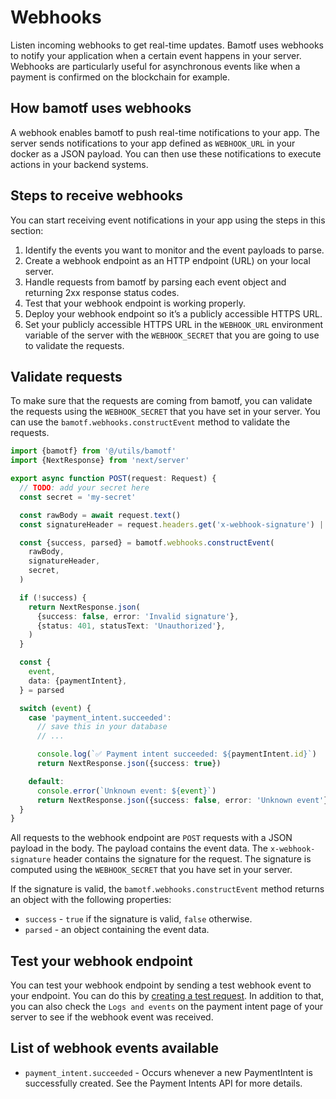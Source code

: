 # Webhooks

Listen incoming webhooks to get real-time updates. Bamotf uses webhooks to
notify your application when a certain event happens in your server. Webhooks
are particularly useful for asynchronous events like when a payment is confirmed
on the blockchain for example.

## How bamotf uses webhooks

A webhook enables bamotf to push real-time notifications to your app. The server
sends notifications to your app defined as `WEBHOOK_URL` in your docker as a
JSON payload. You can then use these notifications to execute actions in your
backend systems.

## Steps to receive webhooks

You can start receiving event notifications in your app using the steps in this
section:

1. Identify the events you want to monitor and the event payloads to parse.
2. Create a webhook endpoint as an HTTP endpoint (URL) on your local server.
3. Handle requests from bamotf by parsing each event object and returning 2xx
   response status codes.
4. Test that your webhook endpoint is working properly.
5. Deploy your webhook endpoint so it’s a publicly accessible HTTPS URL.
6. Set your publicly accessible HTTPS URL in the `WEBHOOK_URL` environment
   variable of the server with the `WEBHOOK_SECRET` that you are going to use to
   validate the requests.

## Validate requests

To make sure that the requests are coming from bamotf, you can validate the
requests using the `WEBHOOK_SECRET` that you have set in your server. You can
use the `bamotf.webhooks.constructEvent` method to validate the requests.

```ts filename="app/webhook/bamotf/route.ts" copy
import {bamotf} from '@/utils/bamotf'
import {NextResponse} from 'next/server'

export async function POST(request: Request) {
  // TODO: add your secret here
  const secret = 'my-secret'

  const rawBody = await request.text()
  const signatureHeader = request.headers.get('x-webhook-signature') || ''

  const {success, parsed} = bamotf.webhooks.constructEvent(
    rawBody,
    signatureHeader,
    secret,
  )

  if (!success) {
    return NextResponse.json(
      {success: false, error: 'Invalid signature'},
      {status: 401, statusText: 'Unauthorized'},
    )
  }

  const {
    event,
    data: {paymentIntent},
  } = parsed

  switch (event) {
    case 'payment_intent.succeeded':
      // save this in your database
      // ...

      console.log(`✅ Payment intent succeeded: ${paymentIntent.id}`)
      return NextResponse.json({success: true})

    default:
      console.error(`Unknown event: ${event}`)
      return NextResponse.json({success: false, error: 'Unknown event'})
  }
}
```

All requests to the webhook endpoint are `POST` requests with a JSON payload in
the body. The payload contains the event data. The `x-webhook-signature` header
contains the signature for the request. The signature is computed using the
`WEBHOOK_SECRET` that you have set in your server.

If the signature is valid, the `bamotf.webhooks.constructEvent` method returns
an object with the following properties:

- `success` - `true` if the signature is valid, `false` otherwise.
- `parsed` - an object containing the event data.

## Test your webhook endpoint

You can test your webhook endpoint by sending a test webhook event to your
endpoint. You can do this by
[creating a test request](../reference/node#testing-webhook-signing). In
addition to that, you can also check the `Logs and events` on the payment intent
page of your server to see if the webhook event was received.

## List of webhook events available

- `payment_intent.succeeded` - Occurs whenever a new PaymentIntent is
  successfully created. See the Payment Intents API for more details.

